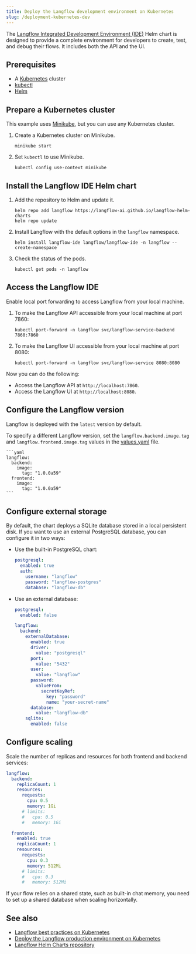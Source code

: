 ```yaml
---
title: Deploy the Langflow development environment on Kubernetes
slug: /deployment-kubernetes-dev
---
```



The [Langflow Integrated Development Environment (IDE)](https://github.com/langflow-ai/langflow-helm-charts/tree/main/charts/langflow-ide) Helm chart is designed to provide a complete environment for developers to create, test, and debug their flows. It includes both the API and the UI.

## Prerequisites

- A [Kubernetes](https://kubernetes.io/docs/setup/) cluster
- [kubectl](https://kubernetes.io/docs/tasks/tools/#kubectl)
- [Helm](https://helm.sh/docs/intro/install/)

## Prepare a Kubernetes cluster

This example uses [Minikube](https://minikube.sigs.k8s.io/docs/start/), but you can use any Kubernetes cluster.

1. Create a Kubernetes cluster on Minikube.

	```shell
	minikube start
	```

2. Set `kubectl` to use Minikube.

	```shell
	kubectl config use-context minikube
	```

## Install the Langflow IDE Helm chart

1. Add the repository to Helm and update it.

	```shell
	helm repo add langflow https://langflow-ai.github.io/langflow-helm-charts
	helm repo update
	```

2. Install Langflow with the default options in the `langflow` namespace.

	```shell
	helm install langflow-ide langflow/langflow-ide -n langflow --create-namespace
	```

3. Check the status of the pods.

	```shell
	kubectl get pods -n langflow
	```

## Access the Langflow IDE

Enable local port forwarding to access Langflow from your local machine.

1. To make the Langflow API accessible from your local machine at port 7860:
    ```shell
    kubectl port-forward -n langflow svc/langflow-service-backend 7860:7860
    ```

2. To make the Langflow UI accessible from your local machine at port 8080:
    ```shell
    kubectl port-forward -n langflow svc/langflow-service 8080:8080
    ```

Now you can do the following:
- Access the Langflow API at `http://localhost:7860`.
- Access the Langflow UI at `http://localhost:8080`.

## Configure the Langflow version

Langflow is deployed with the `latest` version by default.

To specify a different Langflow version, set the `langflow.backend.image.tag` and `langflow.frontend.image.tag` values in the [values.yaml](https://github.com/langflow-ai/langflow-helm-charts/blob/main/charts/langflow-ide/values.yaml) file.

    ```yaml
    langflow:
      backend:
        image:
          tag: "1.0.0a59"
      frontend:
        image:
          tag: "1.0.0a59"
    ```

## Configure external storage

By default, the chart deploys a SQLite database stored in a local persistent disk. If you want to use an external PostgreSQL database, you can configure it in two ways:

* Use the built-in PostgreSQL chart:
    ```yaml
    postgresql:
      enabled: true
      auth:
        username: "langflow"
        password: "langflow-postgres"
        database: "langflow-db"
    ```

* Use an external database:
    ```yaml
    postgresql:
      enabled: false

    langflow:
      backend:
        externalDatabase:
          enabled: true
          driver:
            value: "postgresql"
          port:
            value: "5432"
          user:
            value: "langflow"
          password:
            valueFrom:
              secretKeyRef:
                key: "password"
                name: "your-secret-name"
          database:
            value: "langflow-db"
        sqlite:
          enabled: false
    ```

## Configure scaling

Scale the number of replicas and resources for both frontend and backend services:

```yaml
langflow:
  backend:
    replicaCount: 1
    resources:
      requests:
        cpu: 0.5
        memory: 1Gi
      # limits:
      #   cpu: 0.5
      #   memory: 1Gi

  frontend:
    enabled: true
    replicaCount: 1
    resources:
      requests:
        cpu: 0.3
        memory: 512Mi
      # limits:
      #   cpu: 0.3
      #   memory: 512Mi
```

If your flow relies on a shared state, such as built-in chat memory, you need to set up a shared database when scaling horizontally.

## See also

* [Langflow best practices on Kubernetes](/deployment-prod-best-practices)
* [Deploy the Langflow production environment on Kubernetes](/deployment-kubernetes-prod)
* [Langflow Helm Charts repository](https://github.com/langflow-ai/langflow-helm-charts)